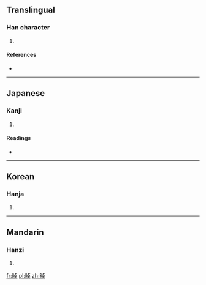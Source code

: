 ==Translingual==

===Han character===
{{Han char|rn=72|rad=日|as=08|sn=12|four=|canj=日卜日十 (AYAJ)}}

# {{defn|Han|sort=日08}}

====References====
* {{Han ref|kx=0496.230|dkj=13976|dj=0862.080|hdz=21518.060|uh=666B|ud=26219}}

----

==Japanese==

===Kanji===
{{ja-kanji|grade=|rs=日08}}

# {{defn|lang=ja|sort=日08}}

====Readings====
* {{ja-readings|on=[[たく]] (taku)|kun=[[あきらか]] (akiraka)}}

----

==Korean==

===Hanja===
{{ko-hanja|hangeul=탁|eumhun=|rv=tak|mr=t'ak|y=thak}}

# {{defn|lang=ko|sort=日08}}

----

==Mandarin==

===Hanzi===
{{cmn-hanzi|pin=[[zhuó]] ([[zhuo2]])|wg=cho<sup>2</sup>}}

# {{defn|lang=cmn|sort=日08}}

[[fr:晫]]
[[pl:晫]]
[[zh:晫]]